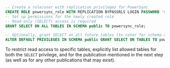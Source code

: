 ```sql
-- Create a role/user with replication privileges for PowerSync
CREATE ROLE powersync_role WITH REPLICATION BYPASSRLS LOGIN PASSWORD 'myhighlyrandompassword';
-- Set up permissions for the newly created role
-- Read-only (SELECT) access is required
GRANT SELECT ON ALL TABLES IN SCHEMA public TO powersync_role;  

-- Optionally, grant SELECT on all future tables (to cater for schema additions)
ALTER DEFAULT PRIVILEGES IN SCHEMA public GRANT SELECT ON TABLES TO powersync_role; 
```

To restrict read access to specific tables, explicitly list allowed tables for both the `SELECT` privilege, and for the publication mentioned in the next step (as well as for any other publications that may exist).